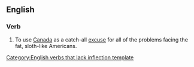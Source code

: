 {{rfv}}
==English==

===Verb===
{{infl|en|verb}}[[Category:English verbs that lack inflection template]]

# {{idiomatic}} To use [[Canada]] as a catch-all [[excuse]] for all of the problems facing the fat, sloth-like Americans.